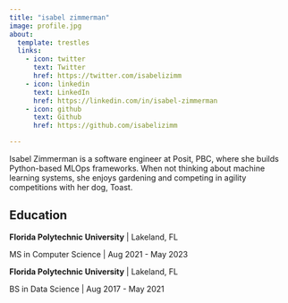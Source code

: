 ```yaml
---
title: "isabel zimmerman"
image: profile.jpg
about:
  template: trestles
  links:
    - icon: twitter
      text: Twitter
      href: https://twitter.com/isabelizimm
    - icon: linkedin
      text: LinkedIn
      href: https://linkedin.com/in/isabel-zimmerman
    - icon: github
      text: Github
      href: https://github.com/isabelizimm

---
```


Isabel Zimmerman is a software engineer at Posit, PBC, where she builds Python-based MLOps frameworks. When not thinking about machine learning systems, she enjoys gardening and competing in agility competitions with her dog, Toast.

## Education

**Florida Polytechnic University** | Lakeland, FL

MS in Computer Science | Aug 2021 - May 2023 

**Florida Polytechnic University** | Lakeland, FL

BS in Data Science | Aug 2017 - May 2021
